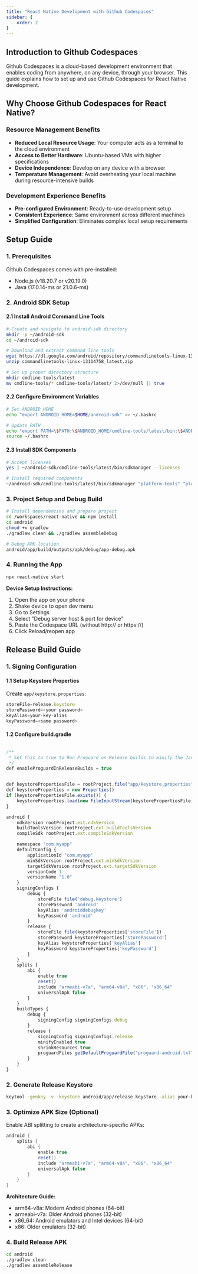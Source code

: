 ```yaml
---
title: "React Native Development with Github Codespaces"
sidebar: {
    order: 2
}
---
```


## Introduction to Github Codespaces

Github Codespaces is a cloud-based development environment that enables coding from anywhere, on any device, through your browser. This guide explains how to set up and use Github Codespaces for React Native development.

## Why Choose Github Codespaces for React Native?

### Resource Management Benefits
- **Reduced Local Resource Usage**: Your computer acts as a terminal to the cloud environment
- **Access to Better Hardware**: Ubuntu-based VMs with higher specifications
- **Device Independence**: Develop on any device with a browser
- **Temperature Management**: Avoid overheating your local machine during resource-intensive builds

### Development Experience Benefits
- **Pre-configured Environment**: Ready-to-use development setup
- **Consistent Experience**: Same environment across different machines
- **Simplified Configuration**: Eliminates complex local setup requirements

## Setup Guide

### 1. Prerequisites
Github Codespaces comes with pre-installed:
- Node.js (v18.20.7 or v20.19.0)
- Java (17.0.14-ms or 21.0.6-ms)

### 2. Android SDK Setup

#### 2.1 Install Android Command Line Tools
```bash
# Create and navigate to android-sdk directory
mkdir -p ~/android-sdk
cd ~/android-sdk

# Download and extract command line tools
wget https://dl.google.com/android/repository/commandlinetools-linux-13114758_latest.zip
unzip commandlinetools-linux-13114758_latest.zip

# Set up proper directory structure
mkdir cmdline-tools/latest
mv cmdline-tools/* cmdline-tools/latest/ 2>/dev/null || true
```

#### 2.2 Configure Environment Variables
```bash
# Set ANDROID_HOME
echo "export ANDROID_HOME=$HOME/android-sdk" >> ~/.bashrc

# Update PATH
echo "export PATH=\$PATH:\$ANDROID_HOME/cmdline-tools/latest/bin:\$ANDROID_HOME/platform-tools" >> ~/.bashrc
source ~/.bashrc
```

#### 2.3 Install SDK Components
```bash
# Accept licenses
yes | ~/android-sdk/cmdline-tools/latest/bin/sdkmanager --licenses

# Install required components
~/android-sdk/cmdline-tools/latest/bin/sdkmanager "platform-tools" "platforms;android-34" "build-tools;34.0.0" "ndk;26.1.10909125"
```

### 3. Project Setup and Debug Build
```bash
# Install dependencies and prepare project
cd /workspaces/react-native && npm install
cd android
chmod +x gradlew
./gradlew clean && ./gradlew assembleDebug

# Debug APK location
android/app/build/outputs/apk/debug/app-debug.apk
```

### 4. Running the App
```bash
npx react-native start
```

**Device Setup Instructions:**
1. Open the app on your phone
2. Shake device to open dev menu
3. Go to Settings
4. Select "Debug server host & port for device"
5. Paste the Codespace URL (without http:// or https://)
6. Click Reload/reopen app

## Release Build Guide

### 1. Signing Configuration

#### 1.1 Setup Keystore Properties
Create `app/keystore.properties`:
```javascript
storeFile=release.keystore
storePassword=<your password>
keyAlias=your-key-alias
keyPassword=<same password>
```

#### 1.2 Configure build.gradle
```javascript

/**
 * Set this to true to Run Proguard on Release builds to minify the Java bytecode.
 */
def enableProguardInReleaseBuilds = true


def keystorePropertiesFile = rootProject.file("app/keystore.properties")
def keystoreProperties = new Properties()
if (keystorePropertiesFile.exists()) {
    keystoreProperties.load(new FileInputStream(keystorePropertiesFile))
}

android {
    ndkVersion rootProject.ext.ndkVersion
    buildToolsVersion rootProject.ext.buildToolsVersion
    compileSdk rootProject.ext.compileSdkVersion

    namespace "com.myapp"
    defaultConfig {
        applicationId "com.myapp"
        minSdkVersion rootProject.ext.minSdkVersion
        targetSdkVersion rootProject.ext.targetSdkVersion
        versionCode 1
        versionName "1.0"
    }
    signingConfigs {
        debug {
            storeFile file('debug.keystore')
            storePassword 'android'
            keyAlias 'androiddebugkey'
            keyPassword 'android'
        }
        release {
            storeFile file(keystoreProperties['storeFile'])
            storePassword keystoreProperties['storePassword']
            keyAlias keystoreProperties['keyAlias']
            keyPassword keystoreProperties['keyPassword']
        }
    }
    splits {
        abi {
            enable true
            reset()
            include "armeabi-v7a", "arm64-v8a", "x86", "x86_64"
            universalApk false
        }
    }
    buildTypes {
        debug {
            signingConfig signingConfigs.debug
        }
        release {
            signingConfig signingConfigs.release
            minifyEnabled true
            shrinkResources true
            proguardFiles getDefaultProguardFile("proguard-android.txt"), "proguard-rules.pro"
        }
    }
}
```

### 2. Generate Release Keystore
```bash
keytool -genkey -v -keystore android/app/release.keystore -alias your-key-alias -keyalg RSA -keysize 2048 -validity 10000
```

### 3. Optimize APK Size (Optional)

Enable ABI splitting to create architecture-specific APKs:
```gradle
android {
    splits {
        abi {
            enable true
            reset()
            include "armeabi-v7a", "arm64-v8a", "x86", "x86_64"
            universalApk false
        }
    }
}
```

**Architecture Guide:**
- arm64-v8a: Modern Android phones (64-bit)
- armeabi-v7a: Older Android phones (32-bit)
- x86_64: Android emulators and Intel devices (64-bit)
- x86: Older emulators (32-bit)

### 4. Build Release APK
```bash
cd android
./gradlew clean
./gradlew assembleRelease
```


